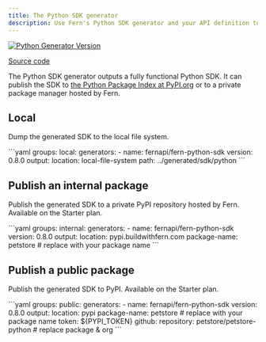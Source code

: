 ```yaml
---
title: The Python SDK generator
description: Use Fern's Python SDK generator and your API definition to output a fully functional Python SDK (client libraries) to your local filesystem, or publish it to GitHub.
---
```


[![Python Generator Version](https://img.shields.io/docker/v/fernapi/fern-python-sdk)](https://github.com/fern-api/fern/blob/main/generators/python/sdk/VERSION) 

[Source code](https://github.com/fern-api/fern/tree/main/generators/python)<br />

The Python SDK generator outputs a fully functional Python SDK. It can publish the SDK to [the Python Package Index at PyPI.org](https://pypi.org) or to a private package manager hosted by Fern.

## Local

Dump the generated SDK to the local file system.

<CodeBlock title="generators.yml">
```yaml
groups:
  local:
    generators:
      - name: fernapi/fern-python-sdk
        version: 0.8.0
        output:
          location: local-file-system
          path: ../generated/sdk/python
```
</CodeBlock>

## Publish an internal package

Publish the generated SDK to a private PyPI repository hosted by Fern. Available on the Starter plan.

<CodeBlock title="generators.yml">
```yaml
groups:
  internal:
    generators:
      - name: fernapi/fern-python-sdk
        version: 0.8.0
        output:
          location: pypi.buildwithfern.com
          package-name: petstore # replace with your package name
```
</CodeBlock>

## Publish a public package

Publish the generated SDK to PyPI. Available on the Starter plan.

<CodeBlock title="generators.yml">
```yaml
groups:
  public:
    generators:
      - name: fernapi/fern-python-sdk
        version: 0.8.0
        output:
          location: pypi
          package-name: petstore # replace with your package name
          token: ${PYPI_TOKEN}
        github:
          repository: petstore/petstore-python # replace package & org
```
</CodeBlock>
